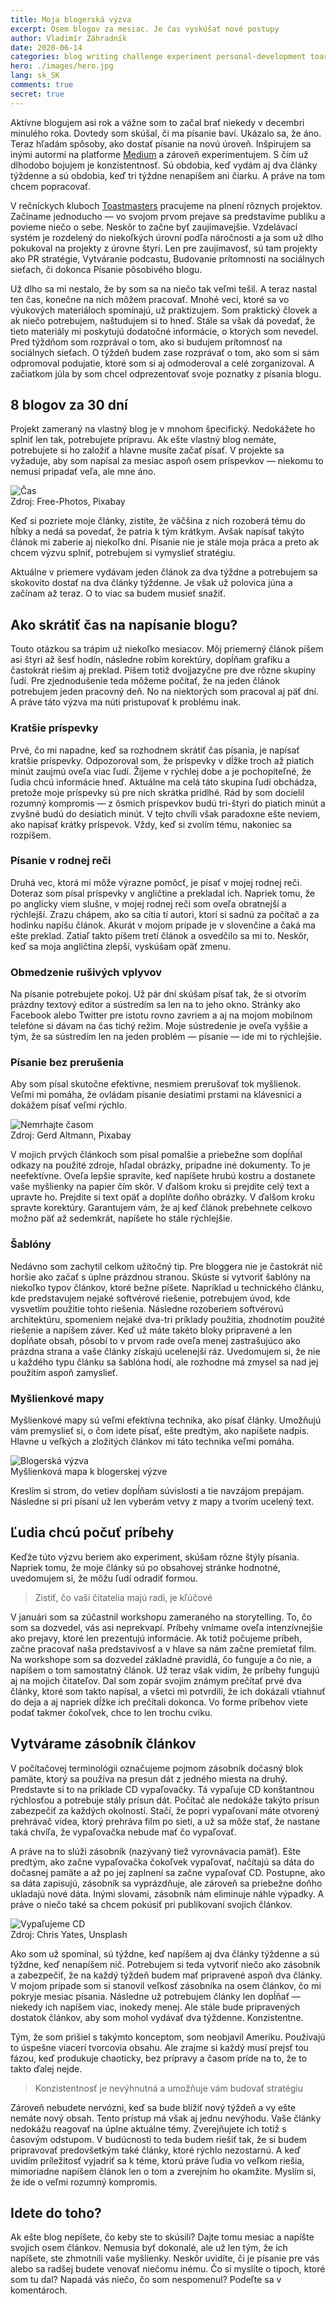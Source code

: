 ```yaml
---
title: Moja blogerská výzva
excerpt: Osem blogov za mesiac. Je čas vyskúšať nové postupy
author: Vladimír Záhradník
date: 2020-06-14
categories: blog writing challenge experiment personal-development toastmasters
hero: ./images/hero.jpg
lang: sk_SK
comments: true
secret: true
---
```

Aktívne blogujem asi rok a vážne som to začal brať niekedy v decembri minulého roka. Dovtedy som skúšal, či ma písanie baví. Ukázalo sa, že áno. Teraz hľadám spôsoby, ako dostať písanie na novú úroveň. Inšpirujem sa inými autormi na platforme [Medium][medium] a zároveň experimentujem. S čím už dlhodobo bojujem je konzistentnosť. Sú obdobia, keď vydám aj dva články týždenne a sú obdobia, keď tri týždne nenapíšem ani čiarku. A práve na tom chcem popracovať.

V rečníckych kluboch [Toastmasters][toastmasters] pracujeme na plnení rôznych projektov. Začíname jednoducho — vo svojom prvom prejave sa predstavíme publiku a povieme niečo o sebe. Neskôr to začne byť zaujímavejšie. Vzdelávací systém je rozdelený do niekoľkých úrovní podľa náročnosti a ja som už dlho pokukoval na projekty z úrovne štyri. Len pre zaujímavosť, sú tam projekty ako PR stratégie, Vytváranie podcastu, Budovanie prítomnosti na sociálnych sieťach, či dokonca Písanie pôsobivého blogu.

Už dlho sa mi nestalo, že by som sa na niečo tak veľmi tešil. A teraz nastal ten čas, konečne na nich môžem pracovať. Mnohé veci, ktoré sa vo výukových materiáloch spomínajú, už praktizujem. Som praktický človek a ak niečo potrebujem, naštudujem si to hneď. Stále sa však dá povedať, že tieto materiály mi poskytujú dodatočné informácie, o ktorých som nevedel. Pred týždňom som rozprával o tom, ako si budujem prítomnosť na sociálnych sieťach. O týždeň budem zase rozprávať o tom, ako som si sám odpromoval podujatie, ktoré som si aj odmoderoval a celé zorganizoval. A začiatkom júla by som chcel odprezentovať svoje poznatky z písania blogu.

## 8 blogov za 30 dní
Projekt zameraný na vlastný blog je v mnohom špecifický. Nedokážete ho splniť len tak, potrebujete prípravu. Ak ešte vlastný blog nemáte, potrebujete si ho založiť a hlavne musíte začať písať. V projekte sa vyžaduje, aby som napísal za mesiac aspoň osem príspevkov — niekomu to nemusí pripadať veľa, ale mne áno.

<div className="Image__Large">
  <img src="./images/time.jpg" alt="Čas" />
  <figcaption>Zdroj: Free-Photos, Pixabay</figcaption>
</div>

Keď si pozriete moje články, zistíte, že väčšina z nich rozoberá tému do hĺbky a nedá sa povedať, že patria k tým krátkym. Avšak napísať takýto článok mi zaberie aj niekoľko dní. Písanie nie je stále moja práca a preto ak chcem výzvu splniť, potrebujem si vymyslieť stratégiu.

Aktuálne v priemere vydávam jeden článok za dva týždne a potrebujem sa skokovito dostať na dva články týždenne. Je však už polovica júna a začínam až teraz. O to viac sa budem musieť snažiť.

## Ako skrátiť čas na napísanie blogu?
Touto otázkou sa trápim už niekoľko mesiacov. Môj priemerný článok píšem asi štyri až šesť hodín, následne robím korektúry, dopĺňam grafiku a častokrát riešim aj preklad. Píšem totiž dvojjazyčne pre dve rôzne skupiny ľudí. Pre zjednodušenie teda môžeme počítať, že na jeden článok potrebujem jeden pracovný deň. No na niektorých som pracoval aj päť dní. A práve táto výzva ma núti pristupovať k problému inak.

### Kratšie príspevky
Prvé, čo mi napadne, keď sa rozhodnem skrátiť čas písania, je napísať kratšie príspevky. Odpozoroval som, že príspevky v dĺžke troch až piatich minút zaujmú oveľa viac ľudí. Žijeme v rýchlej dobe a je pochopiteľné, že ľudia chcú informácie hneď. Aktuálne ma celá táto skupina ľudí obchádza, pretože moje príspevky sú pre nich skrátka pridlhé. Rád by som docielil rozumný kompromis — z ôsmich príspevkov budú tri-štyri do piatich minút a zvyšné budú do desiatich minút. V tejto chvíli však paradoxne ešte neviem, ako napísať krátky príspevok. Vždy, keď si zvolím tému, nakoniec sa rozpíšem.

### Písanie v rodnej reči
Druhá vec, ktorá mi môže výrazne pomôcť, je písať v mojej rodnej reči. Doteraz som písal príspevky v angličtine a prekladal ich. Napriek tomu, že po anglicky viem slušne, v mojej rodnej reči som oveľa obratnejší a rýchlejší. Zrazu chápem, ako sa cítia tí autori, ktorí si sadnú za počítač a za hodinku napíšu článok. Akurát v mojom prípade je v slovenčine a čaká ma ešte preklad. Zatiaľ takto píšem tretí článok a osvedčilo sa mi to. Neskôr, keď sa moja angličtina zlepší, vyskúšam opäť zmenu.

### Obmedzenie rušivých vplyvov
Na písanie potrebujete pokoj. Už pár dní skúšam písať tak, že si otvorím prázdny textový editor a sústredím sa len na to jeho okno. Stránky ako Facebook alebo Twitter pre istotu rovno zavriem a aj na mojom mobilnom telefóne si dávam na čas tichý režim. Moje sústredenie je oveľa vyššie a tým, že sa sústredím len na jeden problém — písanie — ide mi to rýchlejšie.

### Písanie bez prerušenia
Aby som písal skutočne efektívne, nesmiem prerušovať tok myšlienok. Veľmi mi pomáha, že ovládam písanie desiatimi prstami na klávesnici a dokážem písať veľmi rýchlo.

<div className="Image__Large">
  <img src="./images/stop-wasting-time.jpg" alt="Nemrhajte časom" />
  <figcaption>Zdroj: Gerd Altmann, Pixabay</figcaption>
</div>

V mojich prvých článkoch som písal pomalšie a priebežne som dopĺňal odkazy na použité zdroje, hľadal obrázky, prípadne iné dokumenty. To je neefektívne. Oveľa lepšie spravíte, keď napíšete hrubú kostru a dostanete vaše myšlienky na papier čím skôr. V ďalšom kroku si prejdite celý text a upravte ho. Prejdite si text opäť a doplňte doňho obrázky. V ďalšom kroku spravte korektúry. Garantujem vám, že aj keď článok prebehnete celkovo možno päť až sedemkrát, napíšete ho stále rýchlejšie.

### Šablóny
Nedávno som zachytil celkom užitočný tip. Pre bloggera nie je častokrát nič horšie ako začať s úplne prázdnou stranou. Skúste si vytvoriť šablóny na niekoľko typov článkov, ktoré bežne píšete. Napríklad u technického článku, kde predstavujem nejaké softvérové riešenie, potrebujem úvod, kde vysvetlím použitie tohto riešenia. Následne rozoberiem softvérovú architektúru, spomeniem nejaké dva-tri príklady použitia, zhodnotím použité riešenie a napíšem záver. Keď už máte takéto bloky pripravené a len dopĺňate obsah, pôsobí to v prvom rade oveľa menej zastrašujúco ako prázdna strana a vaše články získajú ucelenejší ráz. Uvedomujem si, že nie u každého typu článku sa šablóna hodí, ale rozhodne má zmysel sa nad jej použitím aspoň zamyslieť.

### Myšlienkové mapy
Myšlienkové mapy sú veľmi efektívna technika, ako písať články. Umožňujú vám premyslieť si, o čom idete písať, ešte predtým, ako napíšete nadpis. Hlavne u veľkých a zložitých článkov mi táto technika veľmi pomáha.

<div className="Image__Medium">
  <img src="./images/sk/blogging-challenge.png" alt="Blogerská výzva" />
  <figcaption>Myšlienková mapa k blogerskej výzve</figcaption>
</div>

Kreslím si strom, do vetiev dopĺňam súvislosti a tie navzájom prepájam. Následne si pri písaní už len vyberám vetvy z mapy a tvorím ucelený text.

## Ľudia chcú počuť príbehy
Keďže túto výzvu beriem ako experiment, skúšam rôzne štýly písania. Napriek tomu, že moje články sú po obsahovej stránke hodnotné, uvedomujem si, že môžu ľudí odradiť formou.

> Zistiť, čo vaši čitatelia majú radi, je kľúčové

V januári som sa zúčastnil workshopu zameraného na storytelling. To, čo som sa dozvedel, vás asi neprekvapí. Príbehy vnímame oveľa intenzívnejšie ako prejavy, ktoré len prezentujú informácie. Ak totiž počujeme príbeh, začne pracovať naša predstavivosť a v hlave sa nám začne premietať film. Na workshope som sa dozvedel základné pravidlá, čo funguje a čo nie, a napíšem o tom samostatný článok. Už teraz však vidím, že príbehy fungujú aj na mojich čitateľov. Dal som zopár svojim známym prečítať prvé dva články, ktoré som takto napísal, a všetci mi potvrdili, že ich dokázali vtiahnuť do deja a aj napriek dĺžke ich prečítali dokonca. Vo forme príbehov viete podať takmer čokoľvek, chce to len trochu cviku.

## Vytvárame zásobník článkov
V počítačovej terminológii označujeme pojmom zásobník dočasný blok pamäte, ktorý sa používa na presun dát z jedného miesta na druhý. Predstavte si to na príklade CD vypaľovačky. Tá vypaľuje CD konštantnou rýchlosťou a potrebuje stály prísun dát. Počítač ale nedokáže takýto prísun zabezpečiť za každých okolností. Stačí, že popri vypaľovaní máte otvorený prehrávač videa, ktorý prehráva film po sieti, a už sa môže stať, že nastane taká chvíľa, že vypaľovačka nebude mať čo vypaľovať.

A práve na to slúži zásobník (nazývaný tiež vyrovnávacia pamäť). Ešte predtým, ako začne vypaľovačka čokoľvek vypaľovať, načítajú sa dáta do dočasnej pamäte a až po jej zaplnení sa začne vypaľovať CD. Postupne, ako sa dáta zapisujú, zásobník sa vyprázdňuje, ale zároveň sa priebežne doňho ukladajú nové dáta. Inými slovami, zásobník nám eliminuje náhle výpadky. A práve o niečo také sa chcem pokúsiť pri publikovaní svojich článkov.

<div className="Image__Medium">
  <img src="./images/writable-cd.jpg" alt="Vypaľujeme CD" />
  <figcaption>Zdroj: Chris Yates, Unsplash</figcaption>
</div>

Ako som už spomínal, sú týždne, keď napíšem aj dva články týždenne a sú týždne, keď nenapíšem nič. Potrebujem si teda vytvoriť niečo ako zásobník a zabezpečiť, že na každý týždeň budem mať pripravené aspoň dva články. V mojom prípade som si stanovil veľkosť zásobníka na osem článkov, čo mi pokryje mesiac písania. Následne už potrebujem články len dopĺňať — niekedy ich napíšem viac, inokedy menej. Ale stále bude pripravených dostatok článkov, aby som mohol vydávať dva týždenne. Konzistentne.

Tým, že som prišiel s takýmto konceptom, som neobjavil Ameriku. Používajú to úspešne viacerí tvorcovia obsahu. Ale zrajme si každý musí prejsť tou fázou, keď produkuje chaoticky, bez prípravy a časom príde na to, že to takto ďalej nejde.

> Konzistentnosť je nevýhnutná a umožňuje vám budovať stratégiu

Zároveň nebudete nervózni, keď sa bude blížiť nový týždeň a vy ešte nemáte nový obsah. Tento prístup má však aj jednu nevýhodu. Vaše články nedokážu reagovať na úplne aktuálne témy. Zverejňujete ich totiž s časovým odstupom. V budúcnosti to teda budem riešiť tak, že si budem pripravovať predovšetkým také články, ktoré rýchlo nezostarnú. A keď uvidím príležitosť vyjadriť sa k téme, ktorú práve ľudia vo veľkom riešia, mimoriadne napíšem článok len o tom a zverejním ho okamžite. Myslím si, že ide o veľmi rozumný kompromis.

## Idete do toho?
Ak ešte blog nepíšete, čo keby ste to skúsili? Dajte tomu mesiac a napíšte svojich osem článkov. Nemusia byť dokonalé, ale už len tým, že ich napíšete, ste zhmotnili vaše myšlienky. Neskôr uvidíte, či je písanie pre vás alebo sa radšej budete venovať niečomu inému. Čo si myslíte o tipoch, ktoré som tu dal? Napadá vás niečo, čo som nespomenul? Podeľte sa v komentároch.

[//]: # (Used references)
[medium]: https://medium.com/
[toastmasters]: https://www.toastmasters.org/
